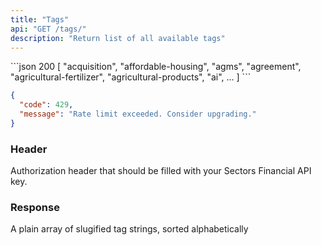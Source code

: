 ```yaml
---
title: "Tags"
api: "GET /tags/"
description: "Return list of all available tags"
---
```


<ResponseExample>
```json 200
[
    "acquisition",
    "affordable-housing",
    "agms",
    "agreement",
    "agricultural-fertilizer",
    "agricultural-products",
    "ai",
  ...
]
```

```json 429
{
  "code": 429,
  "message": "Rate limit exceeded. Consider upgrading."
}
```

</ResponseExample>

### Header

<ParamField header="Authorization" type="string" required>
  Authorization header that should be filled with your Sectors Financial API
  key.
</ParamField>

### Response

<ResponseField name="payload" type="string[]">
  A plain array of slugified tag strings, sorted alphabetically
</ResponseField>
